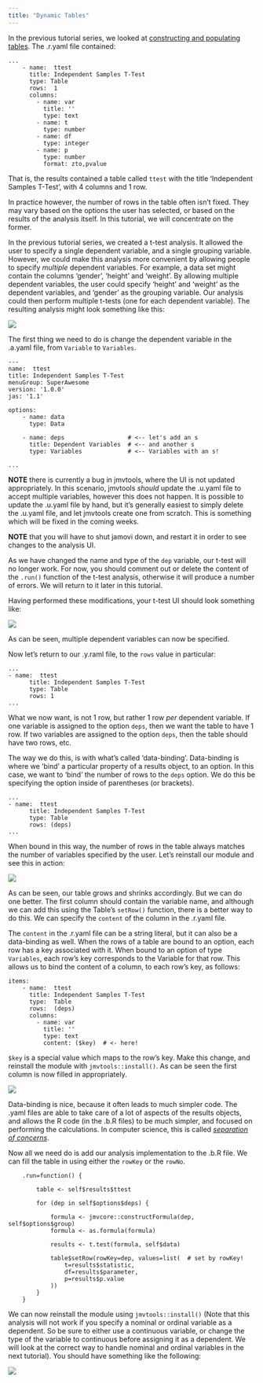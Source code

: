 ```yaml
---
title: "Dynamic Tables"
---
```


In the previous tutorial series, we looked at [constructing and populating tables](tuts0105-creating-rich-results.html). The .r.yaml file contained:

```
...
    - name:  ttest
      title: Independent Samples T-Test
      type: Table
      rows:  1
      columns:
        - name: var
          title: ''
          type: text
        - name: t
          type: number
        - name: df
          type: integer
        - name: p
          type: number
          format: zto,pvalue
```

That is, the results contained a table called `ttest` with the title 'Independent Samples T-Test', with 4 columns and 1 row.

In practice however, the number of rows in the table often isn't fixed. They may vary based on the options the user has selected, or based on the results of the analysis itself. In this tutorial, we will concentrate on the former.

In the previous tutorial series, we created a t-test analysis. It allowed the user to specify a single dependent variable, and a single grouping variable. However, we could make this analysis more convenient by allowing people to specify *multiple* dependent variables. For example, a data set might contain the columns 'gender', 'height' and 'weight'. By allowing multiple dependent variables, the user could specify 'height' and 'weight' as the dependent variables, and 'gender' as the grouping variable. Our analysis could then perform multiple t-tests (one for each dependent variable). The resulting analysis might look something like this:

![](tuts0201-dynamic-tables-final.png)

The first thing we need to do is change the dependent variable in the .a.yaml file, from `Variable` to `Variables`.

```
---
name:  ttest
title: Independent Samples T-Test
menuGroup: SuperAwesome
version: '1.0.0'
jas: '1.1'

options:
    - name: data
      type: Data

    - name: deps                  # <-- let's add an s
      title: Dependent Variables  # <-- and another s
      type: Variables             # <-- Variables with an s!
      
...
```

**NOTE** there is currently a bug in jmvtools, where the UI is not updated appropriately. In this scenario, jmvtools *should* update the .u.yaml file to accept multiple variables, however this does not happen. It is possible to update the .u.yaml file by hand, but it's generally easiest to simply delete the .u.yaml file, and let jmvtools create one from scratch. This is something which will be fixed in the coming weeks.

**NOTE** that you will have to shut jamovi down, and restart it in order to see changes to the analysis UI.

As we have changed the name and type of the `dep` variable, our t-test will no longer work. For now, you should comment out or delete the content of the `.run()` function of the t-test analysis, otherwise it will produce a number of errors. We will return to it later in this tutorial.

Having performed these modifications, your t-test UI should look something like:

![](tuts0201-dynamic-tables-ui.png)

As can be seen, multiple dependent variables can now be specified.

Now let's return to our .y.raml file, to the `rows` value in particular:

```
...
- name:  ttest
      title: Independent Samples T-Test
      type: Table
      rows: 1
...
```

What we now want, is not 1 row, but rather 1 row *per* dependent variable. If one variable is assigned to the option `deps`, then we want the table to have 1 row. If two variables are assigned to the option `deps`, then the table should have two rows, etc.

The way we do this, is with what's called 'data-binding'. Data-binding is where we 'bind' a particular property of a results object, to an option. In this case, we want to 'bind' the number of rows to the `deps` option. We do this be specifying the option inside of parentheses (or brackets).

```
...
- name:  ttest
      title: Independent Samples T-Test
      type: Table
      rows: (deps)
...
```

When bound in this way, the number of rows in the table always matches the number of variables specified by the user. Let's reinstall our module and see this in action:

![](tuts0201-dynamic-tables-blank.png)

As can be seen, our table grows and shrinks accordingly. But we can do one better. The first column should contain the variable name, and although we can add this using the Table's `setRow()` function, there is a better way to do this. We can specify the `content` of the column in the .r.yaml file.

The `content` in the .r.yaml file can be a string literal, but it can also be a data-binding as well. When the rows of a table are bound to an option, each row has a key associated with it. When bound to an option of type `Variables`, each row's key corresponds to the Variable for that row. This allows us to bind the content of a column, to each row's key, as follows:

```
items:
    - name:  ttest
      title: Independent Samples T-Test
      type:  Table
      rows:  (deps)
      columns:
        - name: var
          title: ''
          type: text
          content: ($key)  # <- here!
```

`$key` is a special value which maps to the row's key. Make this change, and reinstall the module with `jmvtools::install()`. As can be seen the first column is now filled in appropriately.

![](tuts0201-dynamic-tables-bound.png)

Data-binding is nice, because it often leads to much simpler code. The .yaml files are able to take care of a lot of aspects of the results objects, and allows the R code (in the .b.R files) to be much simpler, and focused on performing the calculations. In computer science, this is called *[separation of concerns](https://en.wikipedia.org/wiki/Separation_of_concerns)*.

Now all we need do is add our analysis implementation to the .b.R file. We can fill the table in using either the `rowKey` or the `rowNo`.

```
    .run=function() {
    
        table <- self$results$ttest
    
        for (dep in self$options$deps) {
    
            formula <- jmvcore::constructFormula(dep, self$options$group)
            formula <- as.formula(formula)
        
            results <- t.test(formula, self$data)
        
            table$setRow(rowKey=dep, values=list(  # set by rowKey!
                t=results$statistic,
                df=results$parameter,
                p=results$p.value
            ))
        }
    }
```

We can now reinstall the module using `jmvtools::install()` (Note that this analysis will not work if you specify a nominal or ordinal variable as a dependent. So be sure to either use a continuous variable, or change the type of the variable to continuous before assigning it as a dependent. We will look at the correct way to handle nominal and ordinal variables in the next tutorial). You should have something like the following:

![](tuts0201-dynamic-tables-final.png)


